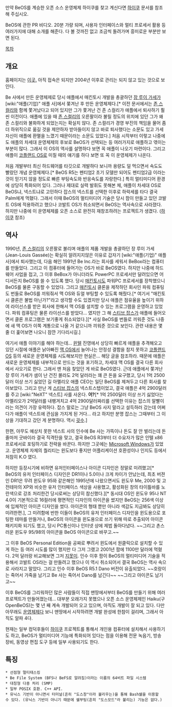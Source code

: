 만약 BeOS를 계승한 오픈 소스 운영체제 하이쿠를 찾고 계신다면 [[하이쿠]] 문서를 참조해 주십시오.

{{{#!html
<embed id=VideoPlayback src=http://video.google.com/googleplayer.swf?docid=1659841654840942756&hl=ko&fs=true style=width:400px;height:326px allowFullScreen=true allowScriptAccess=always type=application/x-shockwave-flash> </embed>
}}}
BeOS에 관한 PR 비디오. 20분 가량 되며, 사용자 인터페이스와 멀티 프로세서 활용 등 여러가지에 대해 소개를 해준다. 다 볼 것까진 없고 조금씩 돌려가며 흥미로운 부분만 보면 된다.

[[목차]]

== 개요 ==
홈페이지는 [http://www.beincorporated.com/ 이곳.] 아직 접속은 되지만 2004년 이후로 관리는 되지 않고 있는 것으로 보인다.

Be 사에서 만든 운영체제로 당시 애플에서 매킨토시 개발을 총괄하던 [[장 루이 가세]]가 [wiki:"애플(기업)" 애플 사]에서 쫒겨난 후 만든 운영체제다.[* 이전 문서에서는 [[존 스컬리]]와 함께 쫓겨났다고 되어 있지만 그가 쫓겨난 건 존 스컬리가 애플에서 퇴사하기 훨씬 이전이다. 애플에 있을 때 [[존 스컬리]]의 오른팔이라 불릴 정도의 위치에 있던 그가 왜 존 스컬리와 불화하게 되었는지는 확실치 않다. 존 스컬리가 경영 부진의 책임을 물어 좀 더 하위직으로 옮길 것을 제안하자 받아들이지 않고 바로 퇴사했다는 소문도 있고 가세 자신이 애플에 환멸을 느꼈기 때문이라는 소문도 있었다.] 처음 시작부터 이렇고 나중에도 애플의 차세대 운영체제의 후보로 BeOS가 선택되는 등 여러가지로 애플하고 엮이는 부분이 많다. 그래서 이 OS의 역사를 설명하다 보면 꼭 애플이 나오기 마련이다. 그리고 애플이 [[코플랜드 OS]]로 미칠 때의 얘기를 하다 보면 또 꼭 이 운영체제가 나온다.

처음 개발부터 최신 하드웨어를 타깃으로 개발하다 보니까 용량도 덜 먹으면서 속도도 빨랐던 개념 운영체제다.[* BeOS R5는 펜티엄2 초기 모델만 되어도 펜티엄2급 이라는것이 믿기지 않을 정도로 빠른 부팅속도와 반응속도를 자랑한다.] 특히 멀티미디어 환경에 상당히 특화되어 있다. 그러나 제대로 실력 발휘도 못해본 체, 애플이 차세대 OS로 BeOS냐, 넥스트냐로 고민하다 잡스의 넥스트를 선택한 이후로 하락세를 타다 결국 Palm에게 먹혔다. 그래서 이때 BeOS의 멀티미디어 기술은 당시 팜이 만들고 있던 코발트 OS에 적용하려고 했으나 코발트 OS가 취소되면서 BeOS는 역사속으로 사라졌다. 하지만 나중에 이 운영체제를 오픈 소스로 완전히 재창조하려는 프로젝트가 생겼다. ([[하이쿠]] 참조)

== 역사 ==
1990년, [[존 스컬리]]의 오른팔로 불리며 애플의 제품 개발을 총괄하던 장 루이 가세 (Jean-Louis Gassée)는 확실히 알려지지않은 이유로 갑자기 [wiki:"애플(기업)" 애플 사]에서 퇴사했는데, 다음 해인 1991년 Be Inc.라는 회사를 세워서 BeBox라는 컴퓨터를 만들었다. 그리고 이 컴퓨터에 들어가는 OS가 바로 BeOS였다. 하지만 나중에 하드웨어 사업을 접고, 그 이후 BeBox가 아니더라도 PowerPC 프로세서만 달려있으면 어디서든지 BeOS를 쓸 수 있도록 했다. 당시 [[매킨토시]]도 파워PC 프로세서를 장착했으니 BeOS를 물론 구동할 수 있었다. 그리고 [[매킨토시]] 클론을 제작하던 회사인 파워 컴퓨팅도 번들로 BeOS를 끼워줘서 맥 OS와 듀얼 부팅할 수 있도록 해줬다.[* 여기서 "매킨토시 클론은 불법 아닌가?"라고 생각할 수도 있겠지만 당시 애플은 점유율을 높이기 위하여 라이선스를 받은 회사에 한해서 맥 OS를 설치할 수 있는 프로그램을 운영하고 있었다. 파워 컴퓨팅은 물론 라이선스를 받았다... 였지만 그 해 [[스티브 잡스]]가 애플에 들어오면서 클론 프로그램은 보기좋게 취소되었다.][* 사실 BeOS를 번들로 끼워준 것도 나중에 새 맥 OS가 이쪽 계통으로 나올 거 같으니까 끼워준 것으로 보인다. 관련 내용은 몇 줄 더 훑어보면 나오니 잠깐 기다리시길.]

여기서 애플 이야기를 해야 하는데... [[윈텔]] 진영에서 상당히 빠르게 애플을 추격해오고 있던 시절에 애플은 낡아빠진 [[맥 OS]]에서 늘어나는 안정성 결함을 참지 못하고 [[코플랜드 OS]] 등의 새로운 운영체제를 시도해보지만 현실은... 해당 글을 참조하라. 때문에 애플은 새로운 운영체제를 내부적으로 만드는 것을 포기하고, 차세대 맥 OS를 결국 다른 회사에서 사오기로 한다. 그래서 맨 처음 찾았던 게 바로 BeOS였다. 근데 애플에서 쫒겨난 장 루이 가세가 샘이 난 건진 몰라도 2억 달러라는 꽤 큰 돈을 요구했고, 당시 1억 2500달러 이상 쓰기 싫었던 길 아멜리오 애플 CEO는 일단 BeOS를 제쳐두고 다른 회사를 찾아보았다. 그리고 만난 게 [[스티브 잡스]]의 넥스트스텝이었고, 결국 애플은 4억 2900달러를 주고 [wiki:"NeXT" 넥스트] 사를 사온다. '''어?'''[* 1억 2500달러 이상 쓰기 싫었다는 아멜리오가 2억달러를 내팽겨치고 4억 2900달러짜리를 선택한 이유는 잡스의 말빨이라는 의견이 가장 유력하다. 잡스 말로는 그냥 BeOS 사지 말라고 설득하러 갔는데 어쩌다가 애플이 넥스트에 관심을 가지게 된 거다... 라고 하지만 분명 잡스는 그때부터 그 이상을 기대하고 갔던 게 분명하다. 역시 [[굇수]].]

한편, 아무도 예상치 못한 넥스트 사의 인수에 Be 사는 가뜩이나 돈도 잘 안 벌리는데 돈줄마저 굿바이라 결국 직격탄을 맞고, 결국 BeOS R3부터 더 수요자가 많은 인텔 x86 프로세서로 포팅하기로 전략을 바꾼다. 하지만 그곳에는 [[Microsoft Windows]]가 있었고. 운영체제 자체의 퀄리티는 윈도보다 좋지만 어플리케이션 호환성이나 인지도 등에서 처참히 K.O 였다.

하지만 등장시기에 비하면 유저인터페이스나 아이콘 디자인은 정말로 미려했고[* BeOS의 유저 인터페이스 디자인은 DR1이나 5.0이나 크게 차이가 안났는데, 최초 버젼인 DR1은 무려 윈도우 95와 같은해인 1995년에 나왔으면서도 윈도우 Me, 2000 및 고전테마의 XP와 비슷한 유저 인터페이스 색상을 사용했고, 활성화된 창의 타이틀바를 노란색으로 강조 처리한건 당시로써는 상당히 참신했다.][* 동시대 OS인 윈도우 95나 NT 4.0이 기본적으로 16컬러에 평면적인 디자인의 아이콘을 썼지만 BeOS는 256색 이상에 입체적인 아이콘 디자인을 썼다. 아이콘의 형태 뿐만 아니라 색감도 지금봐도 상당히 미려한편.], 그 미려함에 반한 이들이 BeOS의 유저 인터페이스 디자인을 윈도용으로 포팅한 테마를 만들거나, BeOS의 아이콘을 윈도용으로 쓰기 위해 따로 추출되어 아이콘 패키지화 되기도 했고, 당시 PC통신이나 인터넷 상에 제법 돌아다녔다. ~~그리고 촌스러운 윈도우 95/98의 아이콘을 BeOS 아이콘으로 바꾸고.~~

그 이후 BeOS Personal Edition을 공짜로 뿌려서 윈도에서 원클릭으로 설치할 수 있게 하는 등 여러 시도를 많이 했지만 다 그저 그랬고 2001년 팜에 1100만 달러에 먹혔다. 2억 달러랑 비교해보면 그저 [[지못미]]. 인수 이후 팜이 BeOS의 멀티미디어 기술을 적용해서 코발트 OS라는 걸 만들려고 했으나 이 역시 취소되어서 결국 BeOS는 역사 속으로 사라지고 말았다. 그리고 인수 이후 BeOS R5.1 Dano 버전이 유출되었다. ~~호랑이는 죽어서 가죽을 남기고 Be 사는 죽어서 Dano를 남긴다~~ ~~그리고 아이콘도 남기고~~

이후 BeOS를 그리워하던 많은 사람들이 직접 맨땅에서부터 BeOS를 만들기 위해 여러 프로젝트가 만들어졌는데... 대부분 오래가지 못했으나 오픈 소스 운영체제인 Haiku(구 OpenBeOS)는 몇 년 째 계속 개발되어 오고 있으며, 아직도 개발이 잘 되고 있다. 다만 아무래도 [[운영체제]]다 보니 맨땅에서 시작하려면 개발 완성에 한참이 걸리며, 그래서 아직도 알파 4다.

현재는 일부 컴덕후들이 [[하이쿠]] 프로젝트를 통해서 개인용 컴퓨터에 설치해서 사용하기도 하고, BeOS가 멀티미디어 기능에 특화되어 있다는 점을 이용해 전문 녹음기, 방송 장비, 동영상 편집 도구 등에 일부 사용되기도 한다.

== 특징 ==
 * 선점형 멀티태스킹
 * Be File System (BFS나 BeFS로 알려짐)이라는 이름의 64비트 파일 시스템
 * 대칭형 다중 처리 (SMP)
 * 일부 POSIX 호환. C++ API.
 * 유닉스 기반이 아니면서 터미널(흔히 "도스창"이라 불리우는)을 통해 Bash쉘을 이용할수 있다. (유닉스 기반이 아니기 때문에 쉘부팅(흔히 "도스모드"라 불리는) 기능은 없다.)
